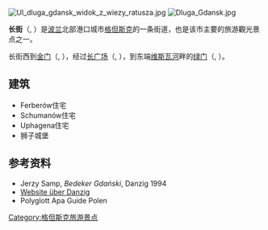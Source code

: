[[Image:Ul_dluga_gdansk_widok_z_wiezy_ratusza.jpg|right]]
[[Image:Dluga_Gdansk.jpg|right]]

'''长街'''（{{lang-pl|Ulica Długa}}, {{lang-de|Langgasse}}）是[[波兰|波兰]]北部港口<nowiki></nowiki>城市[[格但斯克|格但斯克]]的一条街道，也是该市主要的旅游觀光景点之一。

长街西到[[金门_(格但斯克)|金门]]（{{lang-pl|Złota Brama}}, {{lang-de|Langgasser Tor}}），经过[[长广场|长广场]]（{{lang-pl|Długi Targ}}, {{lang-de|Langer Markt}}），到东端[[维斯瓦河|维斯瓦河]]畔的[[绿门_(格但斯克)|绿门]]（{{lang-pl|Brama Zielona}}, {{lang-de|Koggentor}}）。

==建筑==
* Ferberów住宅
* Schumanów住宅
* Uphagena住宅
* 狮子城堡

==参考资料==
* Jerzy Samp, ''Bedeker Gdański'', Danzig 1994
* [https://web.archive.org/web/20070927064842/http://www.ostsee-urlaub-polen.de/gdansk/rechtstadt-langgasse.htm Website über Danzig]
* Polyglott Apa Guide Polen

{{coord|54.3497|N|18.6482|E|region:PL_type:landmark|display=title}}

[[Category:格但斯克旅游景点|Category:格但斯克旅游景点]]